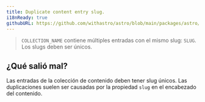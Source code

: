 ```yaml
---
title: Duplicate content entry slug.
i18nReady: true
githubURL: https://github.com/withastro/astro/blob/main/packages/astro/src/core/errors/errors-data.ts
---
```


> `COLLECTION_NAME` contiene múltiples entradas con el mismo slug: `SLUG`. Los slugs deben ser únicos.

## ¿Qué salió mal?
Las entradas de la colección de contenido deben tener slug únicos. Las duplicaciones suelen ser causadas por la propiedad `slug` en el encabezado del contenido.
